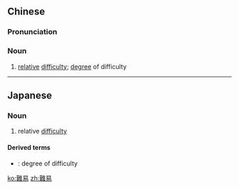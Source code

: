 {{also|难易}}
==Chinese==
{{zh-forms|s=难易}}

===Pronunciation===
{{zh-pron
|m=nányì
|mn=lân-īⁿ
|cat=n
}}

===Noun===
{{zh-noun}}

# [[relative]] [[difficulty]]; [[degree]] of difficulty

----

==Japanese==
{{ja-kanjitab|なん|い|yomi=o}}

===Noun===
{{ja-noun|なんい}}

# relative [[difficulty]]

====Derived terms====
* {{ja-r|難易度|なんいど}}: degree of difficulty

[[ko:難易]]
[[zh:難易]]